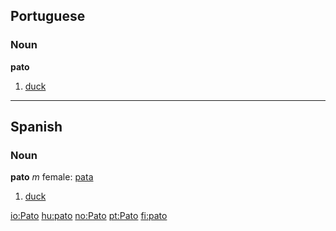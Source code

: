 ==Portuguese==
===Noun===
'''pato'''
# [[duck]]
----
==Spanish==
===Noun===
'''pato''' ''m'' female: [[pata]]
# [[duck]]

[[io:Pato]]
[[hu:pato]]
[[no:Pato]]
[[pt:Pato]]
[[fi:pato]]